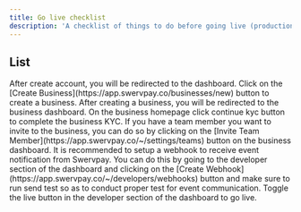 ```yaml
---
title: Go live checklist
description: 'A checklist of things to do before going live (production) with Swervpay.'
---
```


## List

<AccordionGroup>
  <Accordion title="Create Business">
   After create account, you will be redirected to the dashboard. Click on the [Create Business](https://app.swervpay.co/businesses/new) button to create a business.
  </Accordion>
  <Accordion title="Complete Business KYC">
    After creating a business, you will be redirected to the business dashboard. On the business homepage click continue kyc button to complete the business KYC.
  </Accordion>
  <Accordion title="Invite team member">
    If you have a team member you want to invite to the business, you can do so by clicking on the [Invite Team Member](https://app.swervpay.co/~/settings/teams) button on the business dashboard.
  </Accordion>
  <Accordion title="Setup webhook">
    It is recommended to setup a webhook to receive event notification from Swervpay. You can do this by going to the developer section of the dashboard and clicking on the [Create Webhook](https://app.swervpay.co/~/developers/webhooks) button and make sure to run send test so as to conduct proper test for event communication.
  </Accordion>
  <Accordion title="Toggle live button in developer">
  Toggle the live button in the developer section of the dashboard to go live.
  </Accordion>
</AccordionGroup>
